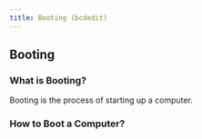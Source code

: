 ```yaml
---
title: Booting (bcdedit)
---
```


## Booting

### What is Booting?

Booting is the process of starting up a computer.

### How to Boot a Computer?